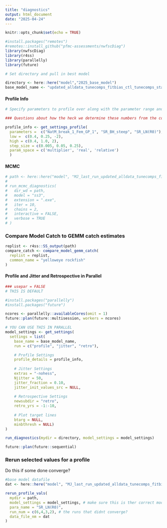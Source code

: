 ```yaml
---
title: "diagnostics"
output: html_document
date: "2025-04-24"
---
```


```r
knitr::opts_chunk$set(echo = TRUE)

#install.packages("remotes")
#remotes::install_github("pfmc-assessments/nwfscDiag")
library(nwfscDiag)
library(r4ss)
library(parallelly)
library(future)

# Set directory and pull in best model

directory <- here::here("model","2025_base_model")
base_model_name <- "updated_alldata_tunecomps_fitbias_ctl_tunecomps_start_20250424"
```

#### Profile Info ####

```r
# Specify parameters to profile over along with the parameter range and step size:

### Questions about how the heck we determine these numbers from the control file?

profile_info <- get_settings_profile(
  parameters =  c("NatM_break_1_Fem_GP_1", "SR_BH_steep", "SR_LN(R0)"),
  low =  c(0.4, 0.25, -2),
  high = c(0.4, 1.0, 2),
  step_size = c(0.005, 0.05, 0.25),
  param_space = c('multiplier', 'real', 'relative')
  )


```

#### MCMC ####

```r
# path <- here::here("model", "MJ_last_run_updated_alldata_tunecomps_fitbias_ctl_start_20250416")
# 
# run_mcmc_diagnostics(
#   dir_wd = path,
#   model = "ss3",
#   extension = ".exe",
#   iter = 10,
#   chains = 2,
#   interactive = FALSE,
#   verbose = TRUE
# )

```

### Compare Model Catch to GEMM catch estimates###

```r
replist <- r4ss::SS_output(path)
compare_catch <- compare_model_gemm_catch(
  replist = replist,
  common_name = "yelloweye rockfish"
)

```

#### Profile and Jitter and Retrospective in Parallel ####

```r

### usepar = FALSE
# THIS IS DEFAULT

#install.packages("parallelly")
#install.packages("future")

ncores <- parallelly::availableCores(omit = 1)
future::plan(future::multisession, workers = ncores)

# YOU CAN USE THIS IN PARALLEL
model_settings <- get_settings(
  settings = list(
    base_name = base_model_name,
    run = c("profile", "jitter", "retro"),

    # Profile Settings
    profile_details = profile_info,
    
    # Jitter Settings
    extras = "-nohess",
    Njitter = 50,
    jitter_fraction = 0.10,
    jitter_init_values_src = NULL,
    
    # Retrospective Settings
    newsubdir = "retro",
    retro_yrs = -1:-10,
    
    # Plot target lines
    btarg = NULL,
    minbthresh = NULL)
)

run_diagnostics(mydir = directory, model_settings = model_settings)

future::plan(future::sequential)

```

### Rerun selected values for a profile ###
Do this if some done converge?

```r
#base model datafile
dat <- here::here("model", "MJ_last_run_updated_alldata_tunecomps_fitbias_ctl_start_20250416", "yelloweye_data")

rerun_profile_vals(
  mydir = path,
  model_settings = model_settings, # make sure this is ther correct model settings
  para_name = "SR_LN(R0)",
  run_num = c(6,4,3,2), # the runs that didnt converge?
  data_file_nm = dat
)

```





